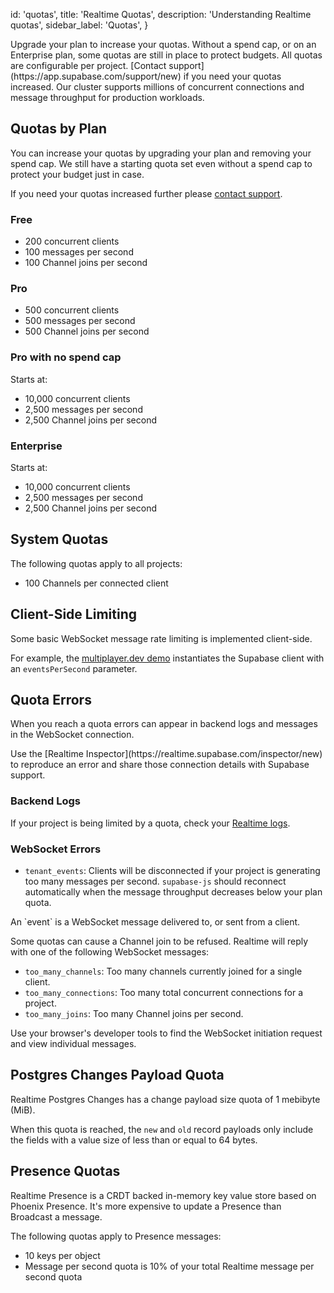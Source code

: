 
  id: 'quotas',
  title: 'Realtime Quotas',
  description: 'Understanding Realtime quotas',
  sidebar_label: 'Quotas',
}

<Admonition type="note">
  Upgrade your plan to increase your quotas. Without a spend cap, or on an Enterprise plan, some quotas are still in place to protect budgets. All quotas are configurable per project. [Contact support](https://app.supabase.com/support/new) if you need your quotas increased. Our cluster supports millions of concurrent connections and message throughput for production workloads.
</Admonition>

## Quotas by Plan

You can increase your quotas by upgrading your plan and removing your spend cap. We still have a starting quota set even without a spend cap to protect your budget just in case.

If you need your quotas increased further please [contact support](https://app.supabase.com/support/new).

### Free

- 200 concurrent clients
- 100 messages per second
- 100 Channel joins per second

### Pro

- 500 concurrent clients
- 500 messages per second
- 500 Channel joins per second

### Pro with no spend cap

Starts at:

- 10,000 concurrent clients
- 2,500 messages per second
- 2,500 Channel joins per second

### Enterprise

Starts at:

- 10,000 concurrent clients
- 2,500 messages per second
- 2,500 Channel joins per second

## System Quotas

The following quotas apply to all projects:

- 100 Channels per connected client

## Client-Side Limiting

Some basic WebSocket message rate limiting is implemented client-side.

For example, the [multiplayer.dev demo](/docs/guides/realtime/quickstart#cursor-positions) instantiates the Supabase client with an `eventsPerSecond` parameter.

## Quota Errors

When you reach a quota errors can appear in backend logs and messages in the WebSocket connection.

<Admonition type="note">
  Use the [Realtime Inspector](https://realtime.supabase.com/inspector/new) to reproduce an error and share those connection details with Supabase support.
</Admonition>

### Backend Logs

If your project is being limited by a quota, check your [Realtime logs](https://app.supabase.com/project/_/database/realtime-logs).

### WebSocket Errors

- `tenant_events`: Clients will be disconnected if your project is generating too many messages per second. `supabase-js` should reconnect automatically when the message throughput decreases below your plan quota.

<Admonition type="note">
  An `event` is a WebSocket message delivered to, or sent from a client.
</Admonition>

Some quotas can cause a Channel join to be refused. Realtime will reply with one of the following WebSocket messages:

- `too_many_channels`: Too many channels currently joined for a single client.
- `too_many_connections`: Too many total concurrent connections for a project.
- `too_many_joins`: Too many Channel joins per second.

<Admonition type="note">
  Use your browser's developer tools to find the WebSocket initiation request and view individual messages.
</Admonition>

## Postgres Changes Payload Quota

Realtime Postgres Changes has a change payload size quota of 1 mebibyte (MiB).

When this quota is reached, the `new` and `old` record payloads only include the fields with a value size of less than or equal to 64 bytes.

## Presence Quotas

Realtime Presence is a CRDT backed in-memory key value store based on Phoenix Presence. It's more expensive to update a Presence than Broadcast a message.

The following quotas apply to Presence messages:

- 10 keys per object
- Message per second quota is 10% of your total Realtime message per second quota


